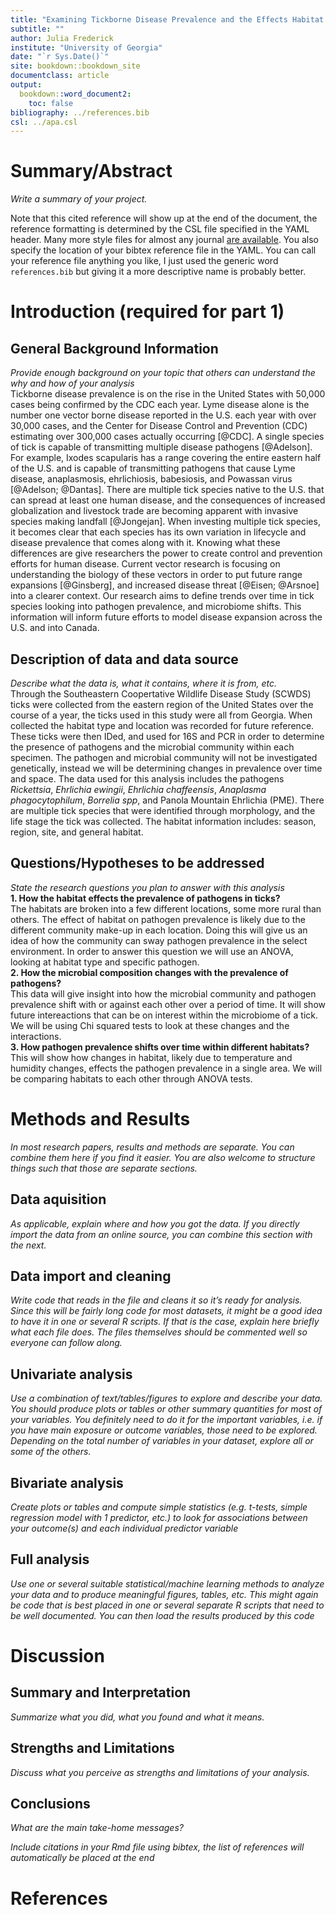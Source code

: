 ---
title: "Examining Tickborne Disease Prevalence and the Effects Habitat and the Microbial Community Play"
subtitle: ""
author: Julia Frederick
institute: "University of Georgia"
date: "`r Sys.Date()`"
site: bookdown::bookdown_site
documentclass: article
output:
  bookdown::word_document2: 
    toc: false
bibliography: ../references.bib
csl: ../apa.csl
---


# Summary/Abstract
_Write a summary of your project._

Note that this cited reference will show up at the end of the document, the reference formatting is determined by the CSL file specified in the YAML header. Many more style files for almost any journal [are available](https://www.zotero.org/styles). You also specify the location of your bibtex reference file in the YAML. You can call your reference file anything you like, I just used the generic word `references.bib` but giving it a more descriptive name is probably better.


# Introduction (required for part 1)

## General Background Information
_Provide enough background on your topic that others can understand the why and how of your analysis_  
Tickborne disease prevalence is on the rise in the United States with 50,000 cases being confirmed by the CDC each year. Lyme disease alone is the number one vector borne disease reported in the U.S. each year with over 30,000 cases, and the Center for Disease Control and Prevention (CDC) estimating over 300,000 cases actually occurring [@CDC]. A single species of tick is capable of transmitting multiple disease pathogens [@Adelson]. For example, Ixodes scapularis has a range covering the entire eastern half of the U.S. and is capable of transmitting pathogens that cause Lyme disease, anaplasmosis, ehrlichiosis, babesiosis, and Powassan virus [@Adelson; @Dantas].  There are multiple tick species native to the U.S. that can spread at least one human disease, and the consequences of increased globalization and livestock trade are becoming apparent with invasive species making landfall [@Jongejan]. When investing multiple tick species, it becomes clear that each species has its own variation in lifecycle and disease prevalence that comes along with it. Knowing what these differences are give researchers the power to create control and prevention efforts for human disease. Current vector research is focusing on understanding the biology of these vectors in order to put future range expansions [@Ginsberg], and increased disease threat [@Eisen; @Arsnoe] into a clearer context. Our research aims to define trends over time in tick species looking into pathogen prevalence, and microbiome shifts. This information will inform future efforts to model disease expansion across the U.S. and into Canada. 

## Description of data and data source
_Describe what the data is, what it contains, where it is from, etc._  
Through the Southeastern Coopertative Wildlife Disease Study (SCWDS) ticks were collected from the eastern region of the United States over the course of a year, the ticks used in this study were all from Georgia. When collected the habitat type and location was recorded for future reference. These ticks were then IDed, and used for 16S and PCR in order to determine the presence of pathogens and the microbial community within each specimen. The pathogen and microbial community will not be investigated genetically, instead we will be determining changes in prevalence over time and space. The data used for this analysis includes the pathogens *Rickettsia*, *Ehrlichia ewingii*, *Ehrlichia chaffeensis*, *Anaplasma phagocytophilum*, *Borrelia spp*, and Panola Mountain Ehrlichia (PME). There are multiple tick species that were identified through morphology, and the life stage the tick was collected. The habitat information includes: season, region, site, and general habitat. 

## Questions/Hypotheses to be addressed
_State the research questions you plan to answer with this analysis_  
__1. How the habitat effects the prevalence of pathogens in ticks?__  
The habitats are broken into a few different locations, some more rural than others. The effect of habitat on pathogen prevalence is likely due to the different community make-up in each location. Doing this will give us an idea of how the community can sway pathogen prevalence in the select environment. In order to answer this question we will use an ANOVA, looking at habitat type and specific pathogen.  
__2. How the microbial composition changes with the prevalence of pathogens?__  
This data will give insight into how the microbial community and pathogen prevalence shift with or against each other over a period of time. It will show future intereactions that can be on interest within the microbiome of a tick. We will be using Chi squared tests to look at these changes and the interactions.   
__3. How pathogen prevalence shifts over time within different habitats?__  
This will show how changes in habitat, likely due to temperature and humidity changes, effects the pathogen prevalence in a single area. We will be comparing habitats to each other through ANOVA tests.   




# Methods and Results

_In most research papers, results and methods are separate. You can combine them here if you find it easier. You are also welcome to structure things such that those are separate sections._


## Data aquisition
_As applicable, explain where and how you got the data. If you directly import the data from an online source, you can combine this section with the next._

## Data import and cleaning
_Write code that reads in the file and cleans it so it's ready for analysis. Since this will be fairly long code for most datasets, it might be a good idea to have it in one or several R scripts. If that is the case, explain here briefly what each file does. The files themselves should be commented well so everyone can follow along._

## Univariate analysis
_Use a combination of text/tables/figures to explore and describe your data. You should produce plots or tables or other summary quantities for most of your variables. You definitely need to do it for the important variables, i.e. if you have main exposure or outcome variables, those need to be explored. Depending on the total number of variables in your dataset, explore all or some of the others._

## Bivariate analysis
_Create plots or tables and compute simple statistics (e.g. t-tests, simple regression model with 1 predictor, etc.) to look for associations between your outcome(s) and each individual predictor variable_


## Full analysis
_Use one or several suitable statistical/machine learning methods to analyze your data and to produce meaningful figures, tables, etc. This might again be code that is best placed in one or several separate R scripts that need to be well documented. You can then load the results produced by this code_

# Discussion

## Summary and Interpretation
_Summarize what you did, what you found and what it means._

## Strengths and Limitations
_Discuss what you perceive as strengths and limitations of your analysis._

## Conclusions
_What are the main take-home messages?_


_Include citations in your Rmd file using bibtex, the list of references will automatically be placed at the end_

# References


